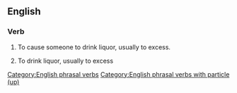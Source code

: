 ==English==

===Verb===
{{en-verb|liquors up|liquoring up|liquored up}}

# {{lb|en|transitive}} To cause someone to drink liquor, usually to excess.
# {{lb|en|intransitive}} To drink liquor, usually to excess

[[Category:English phrasal verbs]]
[[Category:English phrasal verbs with particle (up)]]